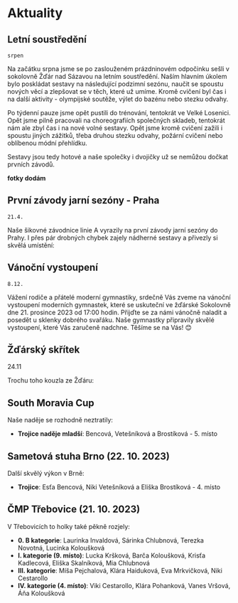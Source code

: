 
<script>
</script>

# Aktuality

## Letní soustředění

`srpen`

Na začátku srpna jsme se po zaslouženém prázdninovém odpočinku sešli v sokolovně Žďár nad Sázavou na letním soustředění. Naším hlavním úkolem bylo poskládat sestavy na následující podzimní sezónu, naučit se spoustu nových věcí a zlepšovat se v těch, které už umíme. Kromě cvičení byl čas i na další aktivity - olympijské soutěže, výlet do bazénu nebo stezku odvahy.

Po týdenní pauze jsme opět pustili do trénování, tentokrát ve Velké Losenici. Opět jsme pilně pracovali na choreografiích společných skladeb, tentokrát nám ale zbyl čas i na nové volné sestavy. Opět jsme kromě cvičení zažili i spoustu jiných zážitků, třeba druhou stezku odvahy, požární cvičení nebo oblíbenou módní přehlídku.

Sestavy jsou tedy hotové a naše společky i dvojičky už se nemůžou dočkat prvních závodů.

**fotky dodám**

## První závody jarní sezóny - Praha

`21.4.`

Naše šikovné závodnice linie A vyrazily na první závody jarní sezóny do Prahy. I přes pár drobných chybek zajely nádherné sestavy a přivezly si skvělá umístění:

<div>
  <Jednotlivec jmeno="Niki_Vetešníková" misto="4" />

  <Jednotlivec jmeno="Esťa_Dokulilová" misto="5" />
</div>

## Vánoční vystoupení

`8.12.`

Vážení rodiče a přátelé moderní gymnastiky,
srdečně Vás zveme na vánoční vystoupení moderních gymnastek, které se uskuteční ve žďárské Sokolovně dne 21. prosince 2023 od 17:00 hodin.
Přijďte se za námi vánočně naladit a posedět u sklenky dobrého svařáku. Naše gymnastky připravily skvělé vystoupení, které Vás zaručeně nadchne. Těšíme se na Vás! 😊

## Žďárský skřítek

24.11

Trochu toho kouzla ze Žďáru:

<div>
  <Skupina jmena="Niki_Vetešníková, Esťa_Dokulilová, Niki_Vetešníková, Esťa_Dokulilová" misto="4" />

  <Skupina jmena="Niki_Vetešníková, Esťa_Dokulilová, Niki_Vetešníková, Esťa_Dokulilová, Niki_Vetešníková" misto="9" />

  <Skupina jmena="Niki_Vetešníková, Esťa_Dokulilová, Niki_Vetešníková, Esťa_Dokulilová, Niki_Vetešníková" misto="12" />

  <Skupina jmena="Niki_Vetešníková, Esťa_Dokulilová, Niki_Vetešníková, Esťa_Dokulilová, Niki_Vetešníková" misto="5" />

  <Skupina jmena="Niki_Vetešníková, Esťa_Dokulilová, Niki_Vetešníková, Esťa_Dokulilová, Niki_Vetešníková" misto="11" />
</div>

## South Moravia Cup

Naše naděje se rozhodně neztratily:

* **Trojice naděje mladší**: Bencová, Vetešníková a Brostíková - 5. místo

## Sametová stuha Brno (22. 10. 2023)

Další skvělý výkon v Brně:

* **Trojice**: Esťa Bencová, Niki Vetešníková a Eliška Brostíková - 4. místo

## ČMP Třebovice (21. 10. 2023)

V Třebovicích to holky také pěkně rozjely:

* **0. B kategorie**: Laurinka Invaldová, Sárinka Chlubnová, Terezka Novotná, Lucinka Koloušková
* **I. kategorie (9. místo)**: Lucka Kršková, Barča Koloušková, Krisťa Kadlecová, Eliška Skalníková, Mia Chlubnová
* **III. kategorie**: Míša Pejchalová, Klára Haiduková, Eva Mrkvičková, Niki Cestarollo
* **IV. kategorie (4. místo)**: Viki Cestarollo, Klára Pohanková, Vanes Vršová, Áňa Koloušková
